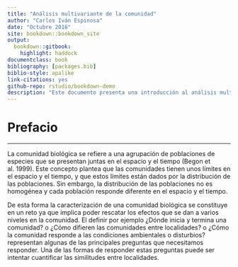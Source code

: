 ```yaml
--- 
title: "Análisis multivariante de la comunidad"
author: "Carlos Iván Espinosa"
date: "Octubre 2016"
site: bookdown::bookdown_site
output: 
  bookdown::gitbook:
    highlight: haddock
documentclass: book
bibliography: [packages.bib]
biblio-style: apalike
link-citations: yes
github-repo: rstudio/bookdown-demo
description: "Este documento presenta una introducción al análisis multivariante de comunidades bióticas."
---
```


# Prefacio {-}

-------

La comunidad biológica se refiere a una agrupación de poblaciones de especies que se presentan juntas en el espacio y el tiempo (Begon et al. 1999). Este concepto plantea que las comunidades tienen unos límites en el espacio y el tiempo, y que estos límites están dados por la distribución de las poblaciones. Sin embargo, la distribución de las poblaciones no es homogénea y cada población responde diferente en el espacio y el tiempo.

De esta forma la caracterización de una comunidad biológica se constituye en un reto ya que implica poder rescatar los efectos que se dan a varios niveles en la comunidad. El definir por ejemplo ¿Dónde inicia y termina una comunidad? o ¿Cómo difieren las comunidades entre localidades? o ¿Cómo la comunidad responde a las condiciones ambientales o disturbios? representan algunas de las principales preguntas que necesitamos responder. Una de las formas de responder estas preguntas puede ser intentar cuantificar las similitudes entre localidades. 


